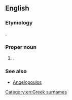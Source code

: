 ==English==

===Etymology===
{{etyl|el|en}}.

===Proper noun===
{{en-proper noun}}

# {{non-gloss definition|A transliteration of a Greek [[surname]]}}.

===See also===
* [[Angelopoulos]]

[[Category:en:Greek surnames]]